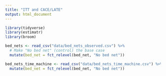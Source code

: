 ```yaml
---
title: "ITT and CACE/LATE"
output: html_document
---
```


```r
library(tidyverse)
library(estimatr)
library(broom)
```

```r
bed_nets <- read_csv("data/bed_nets_observed.csv") %>% 
  # Make "No bed net" (control) the base case
  mutate(bed_net = fct_relevel(bed_net, "No bed net"))

bed_nets_time_machine <- read_csv("data/bed_nets_time_machine.csv") %>% 
  mutate(bed_net = fct_relevel(bed_net, "No bed net"))
```

